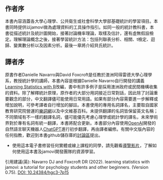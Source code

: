 # &nbsp; {.unnumbered .unlisted}

## 作者序

本書內容涵蓋各大學心理學、公共衛生或社會科學大學部基礎統計的學習項目。本書同時提供以jamovi做為處理資料的工具操作指引。如同一般的統計教科書，本書從描述統計及統計圖開始，接著討論機率理論，取樣及估計，還有虛無假設檢定。理解理論概念之後，接著學習統計方法：包括列聯表分析、相關、t檢定、迴歸、變異數分析以及因素分析。最後一章將介紹貝氏統計。

## 譯者序

<!--- Chapter 2 & 7, 中場報告是純講解，先不翻譯 --->

<!--- 描述統計與推論統計邊界另類說明：如果描述統計製作的圖表已經能說明資料能呈現的一切資訊，我們還有未知要挖掘嗎 --->

原書作者Danielle Navarro與David Foxcroft是任教於澳洲阿得雷德大學心理學系，教授統計學的講師，本書內容是根據Danielle Navarro自行開發的講義[Learning Statistics with R](https://learningstatisticswithr.com/)改編，書中有許多例子是採用澳洲政府或民間機構收集的資料。除了解釋統計原理，原作者的大部分用詞接近日常對話，因此除了討論重要觀念的部分，中文翻譯儘可能使用日常用語。如果有部分內容需要進一步解釋或增加說明，可參考譯者自行增加的腳註。本書使用的專用名詞譯名，主要取自國家教育研究院營運的[樂詞網](https://terms.naer.edu.tw/)以及中文維基百科。未提供翻譯的名詞皆保留英文名稱；不同領域有不一樣的翻譯名詞，儘可能優先考慮心理學或統計學的譯名，未來學術界對於專有名詞有統一翻譯，本書將配合更新。本書部分內容使用[OpenAI](https://openai.com/)開發的自然語言聊天機器人[ChatGPT](https://chat.openai.com/)進行初步翻譯，再由譯者編修。有關中文版內容的任何指教，歡迎到本書github儲存庫的[討論區](https://github.com/SCgeeker/lsj-book-zh_tw/issues)提出。

- 使用這本電子書修習任何實體或線上課程的同學，請先觀看[導覽影片](https://youtu.be/yZm1P3r1vrc)，了解如何使用這本書及jamovi開發團隊的資源學習。

<!---This textbook covers the contents of an introductory statistics class, as typically taught to undergraduate psychology, health or social science students. The book covers how to get started in jamovi as well as giving an introduction to data manipulation. From a statistical perspective, the book discusses descriptive statistics and graphing first, followed by chapters on probability theory, sampling and estimation, and null hypothesis testing. After introducing the theory, the book covers the analysis of contingency tables, correlation, *t*-tests, regression, ANOVA and factor analysis. Bayesian statistics are touched on at the end of the book.--->

<!---Citation:--->引用建議(英): Navarro DJ and Foxcroft DR (2022). learning statistics with jamovi: a tutorial for psychology students and other beginners. (Version 0.75). [DOI: 10.24384/hgc3-7p15](https://dx.doi.org/10.24384/hgc3-7p15)






